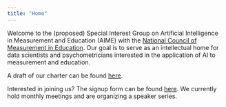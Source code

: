 ```yaml
---
title: "Home"
---
```


Welcome to the (proposed) Special Interest Group on Artificial Intelligence in Measurement and Education (AIME) with the [National Council of Measurement in Education](https://www.ncme.org/home). Our goal is to serve as an intellectual home for data scientists and psychometricians interested in the application of AI to measurement and education.

A draft of our charter can be found [here](https://christopherormerod.github.io/gaime/about.html).

Interested in joining us? The signup form can be found [here](https://docs.google.com/forms/d/e/1FAIpQLSf7QGMsxipgugmZjKlgy3ESr3HC4ltEQ-0ahRExgFHTZfOV-A/viewform). We currently hold monthly meetings and are organizing a speaker series.
